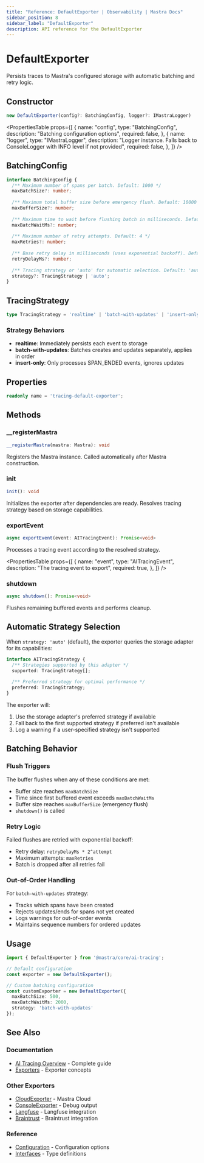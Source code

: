 ```yaml
---
title: "Reference: DefaultExporter | Observability | Mastra Docs"
sidebar_position: 8
sidebar_label: "DefaultExporter"
description: API reference for the DefaultExporter
---
```



# DefaultExporter

Persists traces to Mastra's configured storage with automatic batching and retry logic.

## Constructor

```typescript
new DefaultExporter(config?: BatchingConfig, logger?: IMastraLogger)
```

<PropertiesTable
  props={[
    {
      name: "config",
      type: "BatchingConfig",
      description: "Batching configuration options",
      required: false,
    },
    {
      name: "logger",
      type: "IMastraLogger",
      description: "Logger instance. Falls back to ConsoleLogger with INFO level if not provided",
      required: false,
    },
  ]}
/>

## BatchingConfig

```typescript
interface BatchingConfig {
  /** Maximum number of spans per batch. Default: 1000 */
  maxBatchSize?: number;
  
  /** Maximum total buffer size before emergency flush. Default: 10000 */
  maxBufferSize?: number;
  
  /** Maximum time to wait before flushing batch in milliseconds. Default: 5000 */
  maxBatchWaitMs?: number;
  
  /** Maximum number of retry attempts. Default: 4 */
  maxRetries?: number;
  
  /** Base retry delay in milliseconds (uses exponential backoff). Default: 500 */
  retryDelayMs?: number;
  
  /** Tracing strategy or 'auto' for automatic selection. Default: 'auto' */
  strategy?: TracingStrategy | 'auto';
}
```

## TracingStrategy

```typescript
type TracingStrategy = 'realtime' | 'batch-with-updates' | 'insert-only';
```

### Strategy Behaviors

- **realtime**: Immediately persists each event to storage
- **batch-with-updates**: Batches creates and updates separately, applies in order
- **insert-only**: Only processes SPAN_ENDED events, ignores updates

## Properties

```typescript
readonly name = 'tracing-default-exporter';
```

## Methods

### __registerMastra

```typescript
__registerMastra(mastra: Mastra): void
```

Registers the Mastra instance. Called automatically after Mastra construction.

### init

```typescript
init(): void
```

Initializes the exporter after dependencies are ready. Resolves tracing strategy based on storage capabilities.

### exportEvent

```typescript
async exportEvent(event: AITracingEvent): Promise<void>
```

Processes a tracing event according to the resolved strategy.

<PropertiesTable
  props={[
    {
      name: "event",
      type: "AITracingEvent",
      description: "The tracing event to export",
      required: true,
    },
  ]}
/>

### shutdown

```typescript
async shutdown(): Promise<void>
```

Flushes remaining buffered events and performs cleanup.

## Automatic Strategy Selection

When `strategy: 'auto'` (default), the exporter queries the storage adapter for its capabilities:

```typescript
interface AITracingStrategy {
  /** Strategies supported by this adapter */
  supported: TracingStrategy[];
  
  /** Preferred strategy for optimal performance */
  preferred: TracingStrategy;
}
```

The exporter will:
1. Use the storage adapter's preferred strategy if available
2. Fall back to the first supported strategy if preferred isn't available
3. Log a warning if a user-specified strategy isn't supported

## Batching Behavior

### Flush Triggers

The buffer flushes when any of these conditions are met:
- Buffer size reaches `maxBatchSize`
- Time since first buffered event exceeds `maxBatchWaitMs`
- Buffer size reaches `maxBufferSize` (emergency flush)
- `shutdown()` is called

### Retry Logic

Failed flushes are retried with exponential backoff:
- Retry delay: `retryDelayMs * 2^attempt`
- Maximum attempts: `maxRetries`
- Batch is dropped after all retries fail

### Out-of-Order Handling

For `batch-with-updates` strategy:
- Tracks which spans have been created
- Rejects updates/ends for spans not yet created
- Logs warnings for out-of-order events
- Maintains sequence numbers for ordered updates

## Usage

```typescript
import { DefaultExporter } from '@mastra/core/ai-tracing';

// Default configuration
const exporter = new DefaultExporter();

// Custom batching configuration
const customExporter = new DefaultExporter({
  maxBatchSize: 500,
  maxBatchWaitMs: 2000,
  strategy: 'batch-with-updates'
});
```

## See Also

### Documentation
- [AI Tracing Overview](/observability/ai-tracing/overview/overview) - Complete guide
- [Exporters](/observability/ai-tracing/overview/overview#exporters) - Exporter concepts

### Other Exporters
- [CloudExporter](/reference/observability/ai-tracing/exporters/cloud-exporter) - Mastra Cloud
- [ConsoleExporter](/reference/observability/ai-tracing/exporters/console-exporter) - Debug output
- [Langfuse](/reference/observability/ai-tracing/exporters/langfuse) - Langfuse integration
- [Braintrust](/reference/observability/ai-tracing/exporters/braintrust) - Braintrust integration

### Reference
- [Configuration](/reference/observability/ai-tracing/configuration) - Configuration options
- [Interfaces](/reference/observability/ai-tracing/interfaces) - Type definitions